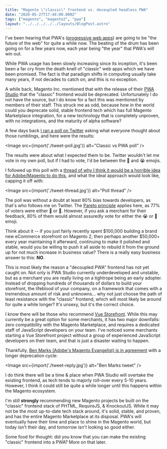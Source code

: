 ```yaml
---
title: "Magento \"classic\" frontend vs. decoupled headless PWA"
date: "2020-05-27T17:48:00.000Z"
tags: ["magento", "magento2", "pwa"]
layout: "../../../../../layouts/BlogPost.astro"
---
```



I've been hearing that PWA's ([progressive web apps](https://en.wikipedia.org/wiki/Progressive_web_application)) are going to be "the future of the web" for quite a while now. The beating of the drum has been going on for a few years now, each year being "the year" that PWA's will win out.

While PWA usage has been slowly increasing since its inception, it's been been a far cry from the death knell of "classic" web apps which we have been promised. The fact is that paradigm shifts in computing usually take many years, if not decades to catch on, and this is no exception.

A while back, Magento Inc. mentioned that with the release of their [PWA Studio](https://magento.github.io/pwa-studio/) that the "classic" frontend would be deprecated. Unfortunately I do not have the source, but I do know for a fact this was mentioned by members of their staff. This struck me as odd, because how in the world could you deprecate solid, stable frontend tech which has full Magento Marketplace integration, for a new technology that is completely unproven, with no integrations, and the maturity of alpha software?

A few days back [I ran a poll on Twitter](https://twitter.com/markshust/status/1264193378960519169) asking what everyone thought about those rumblings, and here were the results:

<Image src={import('./tweet-poll.jpg')} alt="Classic vs PWA poll" />

The results were about what I expected them to be. Twitter wouldn't let me vote in my own poll, but if I had to vote, I'd be between the 🤔 and 😭 emojis.

I followed up this poll with a [thread of why I think it would be a horrible idea for Adobe/Magento to do this](https://twitter.com/markshust/status/1264559797313122305), and what the ideal approach would look like, capping it off with:

<Image src={import('./tweet-thread.jpg')} alt="Poll thread" />

The poll was without a doubt at least 80% bias towards developers, as that's who follows me on Twitter. The [Pareto principle](https://en.wikipedia.org/wiki/Pareto_principle) applies here, as 77% of voters were either 🙂 or 🤔. However, if you ask a merchant for their feedback, 80% of them would almost assuredly vote for either the 😭 or 🤯 emoji.

Think about it -- if you just fairly recently spent $100,000 building a brand new eCommerce storefront on Magento 2, then perhaps another $50,000+ every year maintaining it afterward, continuing to make it polished and stable, would you be willing to push it all aside to rebuild it from the ground up for not much increase in business value? There is a really easy business answer to this: **NO**.

This is most likely the reason a "decoupled PWA" frontend has not yet caught on. Not only is PWA Studio currently underdeveloped and unstable, but as a merchant you are really living on a tightrope being an early adopter. Instead of dropping hundreds of thousands of dollars to build your storefront, the lifeblood of your company, on a framework that comes with a tremendous amount of risk and unknowns... why not just choose the path of least resistance with the "classic" frontend, which will most likely be around for quite a while longer? It's unsexy, but it's the correct choice.

I know there will be those who recommend [Vue Storefront](https://www.vuestorefront.io/). While this may currently be a great option for some merchants, it has two major downfalls: zero compatibility with the Magento Marketplace, and requires a dedicated staff of JavaScript developers on your team. I've noticed some merchants starting a Vue Storefront project without a group of experienced JavaScript developers on their team, and that is just a disaster waiting to happen.

Thankfully, [Ben Marks (Adobe's Magento Evangelist) is in agreement](https://twitter.com/BenMarks/status/1264574294451015680) with a longer deprecation cycle:

<Image src={import('./tweet-reply.jpg')} alt="Ben Marks tweet" />

I do think there will be a time & place when PWA Studio will overtake the existing frontend, as tech tends to majorly roll-over every 5-10 years. However, I think it could still be quite a while longer until this happens within the Magento ecosystem.

I'm still **strongly** recommending new Magento projects be built on the "classic" frontend stack of PHTML, RequireJS, & KnockoutJS. While it may not be the most up-to-date tech stack around, it's solid, stable, and proven, and has the entire Magento Marketplace at its disposal. PWA's will eventually have their time and place to shine in the Magento world, but today isn't their day, and tomorrow isn't looking so good either.

Some food for thought: did you know that you can make the existing "classic" frontend into a PWA? More on that later.

